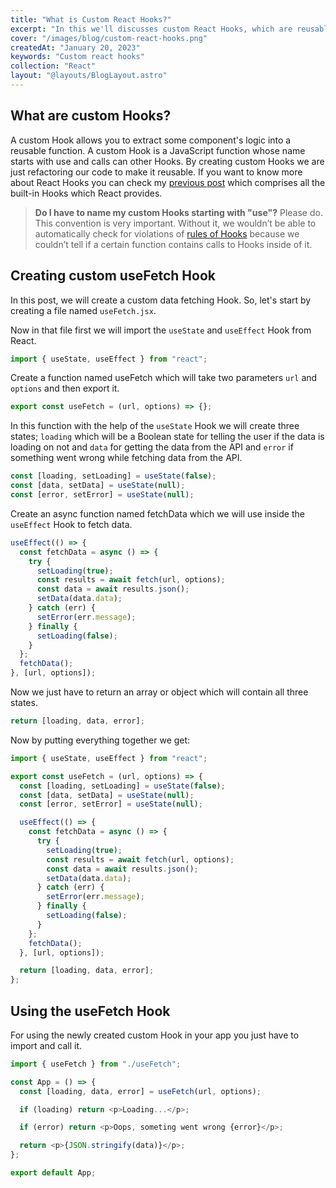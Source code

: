 ---
title: "What is Custom React Hooks?"
excerpt: "In this we'll discusses custom React Hooks, which are reusable functions for abstracting logic in components. We'll create an example custom hook called useFetch that fetches data from an API."
cover: "/images/blog/custom-react-hooks.png"
createdAt: "January 20, 2023"
keywords: "Custom react hooks"
collection: "React"
layout: "@layouts/BlogLayout.astro"
---

## What are custom Hooks?

A custom Hook allows you to extract some component's logic into a reusable function. A custom Hook is a JavaScript function whose name starts with use and calls can other Hooks. By creating custom Hooks we are just refactoring our code to make it reusable. If you want to know more about React Hooks you can check my [previous post](/blog/react-hooks) which comprises all the built-in Hooks which React provides.

> **Do I have to name my custom Hooks starting with "use"?** Please do. This convention is very important. Without it, we wouldn’t be able to automatically check for violations of [rules of Hooks](https://reactjs.org/docs/hooks-rules.html) because we couldn’t tell if a certain function contains calls to Hooks inside of it.

## Creating custom useFetch Hook

In this post, we will create a custom data fetching Hook. So, let's start by creating a file named `useFetch.jsx`.

Now in that file first we will import the `useState` and `useEffect` Hook from React.

```js
import { useState, useEffect } from "react";
```

Create a function named useFetch which will take two parameters `url` and `options` and then export it.

```js
export const useFetch = (url, options) => {};
```

In this function with the help of the `useState` Hook we will create three states; `loading` which will be a Boolean state for telling the user if the data is loading on not and `data` for getting the data from the API and `error` if something went wrong while fetching data from the API.

```js
const [loading, setLoading] = useState(false);
const [data, setData] = useState(null);
const [error, setError] = useState(null);
```

Create an async function named fetchData which we will use inside the `useEffect` Hook to fetch data.

```js
useEffect(() => {
  const fetchData = async () => {
    try {
      setLoading(true);
      const results = await fetch(url, options);
      const data = await results.json();
      setData(data.data);
    } catch (err) {
      setError(err.message);
    } finally {
      setLoading(false);
    }
  };
  fetchData();
}, [url, options]);
```

Now we just have to return an array or object which will contain all three states.

```js
return [loading, data, error];
```

Now by putting everything together we get:

```js
import { useState, useEffect } from "react";

export const useFetch = (url, options) => {
  const [loading, setLoading] = useState(false);
  const [data, setData] = useState(null);
  const [error, setError] = useState(null);

  useEffect(() => {
    const fetchData = async () => {
      try {
        setLoading(true);
        const results = await fetch(url, options);
        const data = await results.json();
        setData(data.data);
      } catch (err) {
        setError(err.message);
      } finally {
        setLoading(false);
      }
    };
    fetchData();
  }, [url, options]);

  return [loading, data, error];
};
```

## Using the useFetch Hook

For using the newly created custom Hook in your app you just have to import and call it.

```js
import { useFetch } from "./useFetch";

const App = () => {
  const [loading, data, error] = useFetch(url, options);

  if (loading) return <p>Loading...</p>;

  if (error) return <p>Oops, someting went wrong {error}</p>;

  return <p>{JSON.stringify(data)}</p>;
};

export default App;
```
